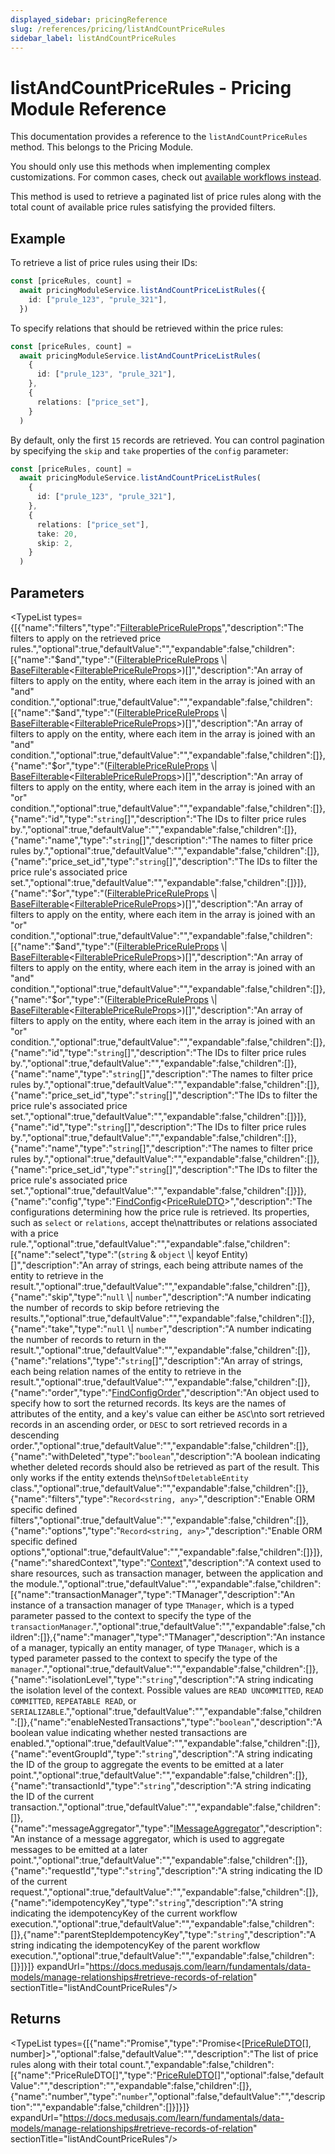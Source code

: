 ```yaml
---
displayed_sidebar: pricingReference
slug: /references/pricing/listAndCountPriceRules
sidebar_label: listAndCountPriceRules
---
```



# listAndCountPriceRules - Pricing Module Reference

This documentation provides a reference to the `listAndCountPriceRules` method. This belongs to the Pricing Module.

<Note>

You should only use this methods when implementing complex customizations. For common cases, check out [available workflows instead](/medusa-workflows-reference).

</Note>

This method is used to retrieve a paginated list of price rules along with the total count of available price rules satisfying the provided filters.

## Example

To retrieve a list of price rules using their IDs:

```ts
const [priceRules, count] =
  await pricingModuleService.listAndCountPriceListRules({
    id: ["prule_123", "prule_321"],
  })
```

To specify relations that should be retrieved within the price rules:

```ts
const [priceRules, count] =
  await pricingModuleService.listAndCountPriceListRules(
    {
      id: ["prule_123", "prule_321"],
    },
    {
      relations: ["price_set"],
    }
  )
```

By default, only the first `15` records are retrieved. You can control pagination by specifying the `skip` and `take` properties of the `config` parameter:

```ts
const [priceRules, count] =
  await pricingModuleService.listAndCountPriceListRules(
    {
      id: ["prule_123", "prule_321"],
    },
    {
      relations: ["price_set"],
      take: 20,
      skip: 2,
    }
  )
```

## Parameters

<TypeList types={[{"name":"filters","type":"[FilterablePriceRuleProps](../../../interfaces/pricing.FilterablePriceRuleProps/page.mdx)","description":"The filters to apply on the retrieved price rules.","optional":true,"defaultValue":"","expandable":false,"children":[{"name":"$and","type":"([FilterablePriceRuleProps](../../../interfaces/pricing.FilterablePriceRuleProps/page.mdx) \\| [BaseFilterable](../../../interfaces/pricing.BaseFilterable/page.mdx)&#60;[FilterablePriceRuleProps](../../../interfaces/pricing.FilterablePriceRuleProps/page.mdx)&#62;)[]","description":"An array of filters to apply on the entity, where each item in the array is joined with an \"and\" condition.","optional":true,"defaultValue":"","expandable":false,"children":[{"name":"$and","type":"([FilterablePriceRuleProps](../../../interfaces/pricing.FilterablePriceRuleProps/page.mdx) \\| [BaseFilterable](../../../interfaces/pricing.BaseFilterable/page.mdx)&#60;[FilterablePriceRuleProps](../../../interfaces/pricing.FilterablePriceRuleProps/page.mdx)&#62;)[]","description":"An array of filters to apply on the entity, where each item in the array is joined with an \"and\" condition.","optional":true,"defaultValue":"","expandable":false,"children":[]},{"name":"$or","type":"([FilterablePriceRuleProps](../../../interfaces/pricing.FilterablePriceRuleProps/page.mdx) \\| [BaseFilterable](../../../interfaces/pricing.BaseFilterable/page.mdx)&#60;[FilterablePriceRuleProps](../../../interfaces/pricing.FilterablePriceRuleProps/page.mdx)&#62;)[]","description":"An array of filters to apply on the entity, where each item in the array is joined with an \"or\" condition.","optional":true,"defaultValue":"","expandable":false,"children":[]},{"name":"id","type":"`string`[]","description":"The IDs to filter price rules by.","optional":true,"defaultValue":"","expandable":false,"children":[]},{"name":"name","type":"`string`[]","description":"The names to filter price rules by.","optional":true,"defaultValue":"","expandable":false,"children":[]},{"name":"price_set_id","type":"`string`[]","description":"The IDs to filter the price rule's associated price set.","optional":true,"defaultValue":"","expandable":false,"children":[]}]},{"name":"$or","type":"([FilterablePriceRuleProps](../../../interfaces/pricing.FilterablePriceRuleProps/page.mdx) \\| [BaseFilterable](../../../interfaces/pricing.BaseFilterable/page.mdx)&#60;[FilterablePriceRuleProps](../../../interfaces/pricing.FilterablePriceRuleProps/page.mdx)&#62;)[]","description":"An array of filters to apply on the entity, where each item in the array is joined with an \"or\" condition.","optional":true,"defaultValue":"","expandable":false,"children":[{"name":"$and","type":"([FilterablePriceRuleProps](../../../interfaces/pricing.FilterablePriceRuleProps/page.mdx) \\| [BaseFilterable](../../../interfaces/pricing.BaseFilterable/page.mdx)&#60;[FilterablePriceRuleProps](../../../interfaces/pricing.FilterablePriceRuleProps/page.mdx)&#62;)[]","description":"An array of filters to apply on the entity, where each item in the array is joined with an \"and\" condition.","optional":true,"defaultValue":"","expandable":false,"children":[]},{"name":"$or","type":"([FilterablePriceRuleProps](../../../interfaces/pricing.FilterablePriceRuleProps/page.mdx) \\| [BaseFilterable](../../../interfaces/pricing.BaseFilterable/page.mdx)&#60;[FilterablePriceRuleProps](../../../interfaces/pricing.FilterablePriceRuleProps/page.mdx)&#62;)[]","description":"An array of filters to apply on the entity, where each item in the array is joined with an \"or\" condition.","optional":true,"defaultValue":"","expandable":false,"children":[]},{"name":"id","type":"`string`[]","description":"The IDs to filter price rules by.","optional":true,"defaultValue":"","expandable":false,"children":[]},{"name":"name","type":"`string`[]","description":"The names to filter price rules by.","optional":true,"defaultValue":"","expandable":false,"children":[]},{"name":"price_set_id","type":"`string`[]","description":"The IDs to filter the price rule's associated price set.","optional":true,"defaultValue":"","expandable":false,"children":[]}]},{"name":"id","type":"`string`[]","description":"The IDs to filter price rules by.","optional":true,"defaultValue":"","expandable":false,"children":[]},{"name":"name","type":"`string`[]","description":"The names to filter price rules by.","optional":true,"defaultValue":"","expandable":false,"children":[]},{"name":"price_set_id","type":"`string`[]","description":"The IDs to filter the price rule's associated price set.","optional":true,"defaultValue":"","expandable":false,"children":[]}]},{"name":"config","type":"[FindConfig](../../../interfaces/pricing.FindConfig/page.mdx)&#60;[PriceRuleDTO](../../../interfaces/pricing.PriceRuleDTO/page.mdx)&#62;","description":"The configurations determining how the price rule is retrieved. Its properties, such as `select` or `relations`, accept the\nattributes or relations associated with a price rule.","optional":true,"defaultValue":"","expandable":false,"children":[{"name":"select","type":"(`string` & `object` \\| keyof Entity)[]","description":"An array of strings, each being attribute names of the entity to retrieve in the result.","optional":true,"defaultValue":"","expandable":false,"children":[]},{"name":"skip","type":"`null` \\| `number`","description":"A number indicating the number of records to skip before retrieving the results.","optional":true,"defaultValue":"","expandable":false,"children":[]},{"name":"take","type":"`null` \\| `number`","description":"A number indicating the number of records to return in the result.","optional":true,"defaultValue":"","expandable":false,"children":[]},{"name":"relations","type":"`string`[]","description":"An array of strings, each being relation names of the entity to retrieve in the result.","optional":true,"defaultValue":"","expandable":false,"children":[]},{"name":"order","type":"[FindConfigOrder](../../../types/pricing.FindConfigOrder/page.mdx)","description":"An object used to specify how to sort the returned records. Its keys are the names of attributes of the entity, and a key's value can either be `ASC`\nto sort retrieved records in an ascending order, or `DESC` to sort retrieved records in a descending order.","optional":true,"defaultValue":"","expandable":false,"children":[]},{"name":"withDeleted","type":"`boolean`","description":"A boolean indicating whether deleted records should also be retrieved as part of the result. This only works if the entity extends the\n`SoftDeletableEntity` class.","optional":true,"defaultValue":"","expandable":false,"children":[]},{"name":"filters","type":"`Record<string, any>`","description":"Enable ORM specific defined filters","optional":true,"defaultValue":"","expandable":false,"children":[]},{"name":"options","type":"`Record<string, any>`","description":"Enable ORM specific defined options","optional":true,"defaultValue":"","expandable":false,"children":[]}]},{"name":"sharedContext","type":"[Context](../../../interfaces/pricing.Context/page.mdx)","description":"A context used to share resources, such as transaction manager, between the application and the module.","optional":true,"defaultValue":"","expandable":false,"children":[{"name":"transactionManager","type":"TManager","description":"An instance of a transaction manager of type `TManager`, which is a typed parameter passed to the context to specify the type of the `transactionManager`.","optional":true,"defaultValue":"","expandable":false,"children":[]},{"name":"manager","type":"TManager","description":"An instance of a manager, typically an entity manager, of type `TManager`, which is a typed parameter passed to the context to specify the type of the `manager`.","optional":true,"defaultValue":"","expandable":false,"children":[]},{"name":"isolationLevel","type":"`string`","description":"A string indicating the isolation level of the context. Possible values are `READ UNCOMMITTED`, `READ COMMITTED`, `REPEATABLE READ`, or `SERIALIZABLE`.","optional":true,"defaultValue":"","expandable":false,"children":[]},{"name":"enableNestedTransactions","type":"`boolean`","description":"A boolean value indicating whether nested transactions are enabled.","optional":true,"defaultValue":"","expandable":false,"children":[]},{"name":"eventGroupId","type":"`string`","description":"A string indicating the ID of the group to aggregate the events to be emitted at a later point.","optional":true,"defaultValue":"","expandable":false,"children":[]},{"name":"transactionId","type":"`string`","description":"A string indicating the ID of the current transaction.","optional":true,"defaultValue":"","expandable":false,"children":[]},{"name":"messageAggregator","type":"[IMessageAggregator](../../../interfaces/pricing.IMessageAggregator/page.mdx)","description":"An instance of a message aggregator, which is used to aggregate messages to be emitted at a later point.","optional":true,"defaultValue":"","expandable":false,"children":[]},{"name":"requestId","type":"`string`","description":"A string indicating the ID of the current request.","optional":true,"defaultValue":"","expandable":false,"children":[]},{"name":"idempotencyKey","type":"`string`","description":"A string indicating the idempotencyKey of the current workflow execution.","optional":true,"defaultValue":"","expandable":false,"children":[]},{"name":"parentStepIdempotencyKey","type":"`string`","description":"A string indicating the idempotencyKey of the parent workflow execution.","optional":true,"defaultValue":"","expandable":false,"children":[]}]}]} expandUrl="https://docs.medusajs.com/learn/fundamentals/data-models/manage-relationships#retrieve-records-of-relation" sectionTitle="listAndCountPriceRules"/>

## Returns

<TypeList types={[{"name":"Promise","type":"Promise&#60;[[PriceRuleDTO](../../../interfaces/pricing.PriceRuleDTO/page.mdx)[], number]&#62;","optional":false,"defaultValue":"","description":"The list of price rules along with their total count.","expandable":false,"children":[{"name":"PriceRuleDTO[]","type":"[PriceRuleDTO](../../../interfaces/pricing.PriceRuleDTO/page.mdx)[]","optional":false,"defaultValue":"","description":"","expandable":false,"children":[]},{"name":"number","type":"`number`","optional":false,"defaultValue":"","description":"","expandable":false,"children":[]}]}]} expandUrl="https://docs.medusajs.com/learn/fundamentals/data-models/manage-relationships#retrieve-records-of-relation" sectionTitle="listAndCountPriceRules"/>
